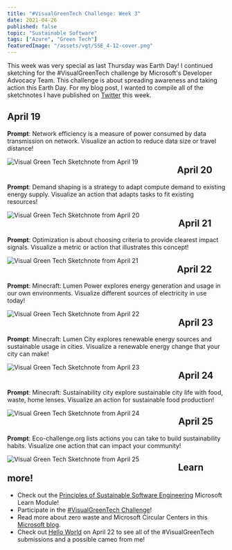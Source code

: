 ```yaml
---
title: "#VisualGreenTech Challenge: Week 3"
date: 2021-04-26
published: false
topic: "Sustainable Software"
tags: ["Azure", "Green Tech"]
featuredImage: "/assets/vgt/SSE_4-12-cover.png"
---
```


This week was very special as last Thursday was Earth Day! I continued sketching for the #VisualGreenTech challenge by Microsoft's Developer Advocacy Team. This challenge is about spreading awareness and taking action this Earth Day. For my blog post, I wanted to compile all of the sketchnotes I have published on [Twitter](https://twitter.com/locksleylk) this week.

## April 19

**Prompt**: Network efficiency is a measure of power consumed by data transmission on network. Visualize an action to reduce data size or travel distance!

<img
  src="/assets/vgt/VST_4-12.png"
  alt="Visual Green Tech Sketchnote from April 19"
  style="float: left; margin-right: 90px;"
/>

## April 20

**Prompt**: Demand shaping is a strategy to adapt compute demand to existing energy supply. Visualize an action that adapts tasks to fit existing resources!

<img
  src="/assets/vgt/VST_4-13.png"
  alt="Visual Green Tech Sketchnote from April 20"
  style="float: left; margin-right: 90px;"
/>

## April 21

**Prompt**: Optimization is about choosing criteria to provide clearest impact signals. Visualize a metric or action that illustrates this concept!

<img
  src="/assets/vgt/VST_4-14.png"
  alt="Visual Green Tech Sketchnote from April 21"
  style="float: left; margin-right: 90px;"
/>

## April 22

**Prompt**: Minecraft: Lumen Power explores energy generation and usage in our own environments. Visualize different sources of electricity in use today!

<img
  src="/assets/vgt/VST_4-15.png"
  alt="Visual Green Tech Sketchnote from April 22"
  style="float: left; margin-right: 90px;"
/>

## April 23

**Prompt**: Minecraft: Lumen City explores renewable energy sources and sustainable usage in cities. Visualize a renewable energy change that your city can make!

<img
  src="/assets/vgt/VST_4-16.png"
  alt="Visual Green Tech Sketchnote from April 23"
  style="float: left; margin-right: 90px;"
/>

## April 24

**Prompt**: Minecraft: Sustainability city explore sustainable city life with food, waste, home lenses. Visualize an action for sustainable food production!

<img
  src="/assets/vgt/VST_4-17.png"
  alt="Visual Green Tech Sketchnote from April 24"
  style="float: left; margin-right: 90px;"
/>

## April 25

**Prompt**: Eco-challenge.org lists actions you can take to build sustainability habits. Visualize one action that can impact your community!

<img
  src="/assets/vgt/VST_4-18.png"
  alt="Visual Green Tech Sketchnote from April 25"
  style="float: left; margin-right: 90px;"
/>

## Learn more!

- Check out the [Principles of Sustainable Software Engineering](https://docs.microsoft.com/en-us/learn/modules/sustainable-software-engineering-overview/?WT.mc_id=twitter) Microsoft Learn Module!
- Participate in the [#VisualGreenTech Challenge](https://techcommunity.microsoft.com/t5/green-tech-blog/visualgreentech-challenge-earthday-2021/ba-p/2257548)!
- Read more about zero waste and Microsoft Circular Centers in this [Microsoft blog](https://blogs.microsoft.com/blog/2020/08/04/microsoft-direct-operations-products-and-packaging-to-be-zero-waste-by-2030/).
- Check out [Hello World](https://channel9.msdn.com/Shows/Hello-World) on April 22 to see all of the #VisualGreenTech submissions and a possible cameo from me!
